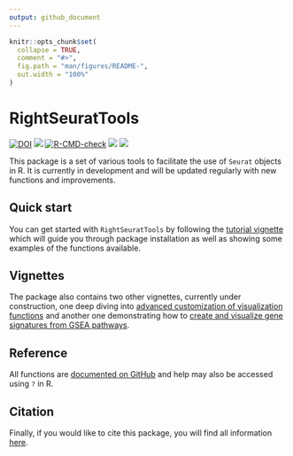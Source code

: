 ```yaml
---
output: github_document
---
```


<!-- README.md is generated from README.Rmd. Please edit that file -->

```r
knitr::opts_chunk$set(
  collapse = TRUE,
  comment = "#>",
  fig.path = "man/figures/README-",
  out.width = "100%"
)
```

# RightSeuratTools

<!-- badges: start -->
[![DOI](https://zenodo.org/badge/DOI/10.5281/zenodo.12518910.svg)](https://doi.org/10.5281/zenodo.12518910)
[![](https://img.shields.io/badge/devel%20version-1.1.0-orange.svg)](https://github.com/Alexis-Varin/RightSeuratTools)
[![R-CMD-check](https://github.com/Alexis-Varin/RightSeuratTools/actions/workflows/R-CMD-check.yaml/badge.svg)](https://github.com/Alexis-Varin/RightSeuratTools/actions/workflows/R-CMD-check.yaml)
[![](https://img.shields.io/github/languages/code-size/Alexis-Varin/RightSeuratTools.svg)](https://github.com/Alexis-Varin/RightSeuratTools)
[![](https://img.shields.io/github/last-commit/Alexis-Varin/RightSeuratTools.svg)](https://github.com/Alexis-Varin/RightSeuratTools/commits/main)
<!-- badges: end -->

This package is a set of various tools to facilitate the use of `Seurat` objects in R. It is currently in development and will be updated regularly with new functions and improvements.

## Quick start

You can get started with `RightSeuratTools` by following the [tutorial vignette](https://alexis-varin.github.io/RightSeuratTools/articles/RightSeuratTools.html) which will guide you through package installation as well as showing some examples of the functions available.

## Vignettes

The package also contains two other vignettes, currently under construction, one deep diving into [advanced customization of visualization functions](https://alexis-varin.github.io/RightSeuratTools/articles/Visualization.html) and another one demonstrating how to [create and visualize gene signatures from GSEA pathways](https://alexis-varin.github.io/RightSeuratTools/articles/GSEA.html).

## Reference

All functions are [documented on GitHub](https://alexis-varin.github.io/RightSeuratTools/reference/index.html) and help may also be accessed using `?` in R.

## Citation

Finally, if you would like to cite this package, you will find all information [here](https://alexis-varin.github.io/RightSeuratTools/authors.html).

